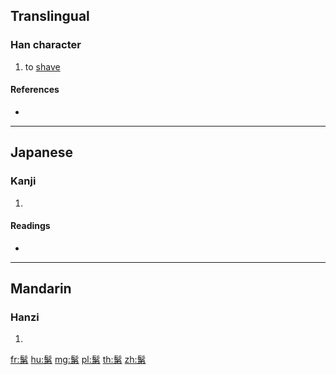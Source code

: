 {{character info/new}}
==Translingual==

===Han character===
{{Han char|rn=190|rad=髟|as=07|sn=17|four=|canj=SHCNH}}

# to [[shave]]

====References====
* {{Han ref|kx=1454.370|dkj=45462|dj=1985.230|hdz=74526.130|uh=9B00|ud=39680}}

----

==Japanese==

===Kanji===
{{ja-kanji|grade=|rs=髟07}}

# {{defn|lang=ja|sort=髟07}}

====Readings====
* {{ja-readings|on=[[てい]] (tei)|kun=[[そる]] (soru)}}

----

==Mandarin==

===Hanzi===
{{cmn-hanzi|pin=[[dí]] ([[di2]]), [[dì]] ([[di4]]), [[tì]] ([[ti4]])|wg=ti<sup>2</sup>, ti<sup>4</sup>, t'i<sup>4</sup>}}

# {{defn|lang=cmn|sort=髟07}}

[[fr:鬀]]
[[hu:鬀]]
[[mg:鬀]]
[[pl:鬀]]
[[th:鬀]]
[[zh:鬀]]